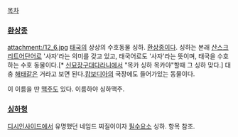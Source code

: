 [[목차]]

=== [[환상종]] ===
attachment:/12_6.jpg
[[태국]]의 상상의 수호동물 싱하. [[환상종]]이다. 싱하는 본래 [[산스크리트어]]단어로 '사자'라는 의미를 갖고 있고, 태국어로도 '사자'라는 뜻이며, 태국을 수호하는 수호 동물이다.[* [[신묘장구대다라니]]에서 "목카 싱하 목카야"할때 그 싱하 맞다.] 대충 [[해태]]같은 거라고 보면 된다.[[캄보디아]]의 국장에도 들어가있는 동물이다.

이 이름을 딴 [[맥주]]도 있다. 이름하야 싱하맥주.

=== [[싱하형]] ===
[[디시인사이드]]에서 유명했던 네임드 찌질이이자 [[필수요소]] 싱하. 항목 참조.
